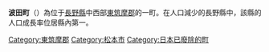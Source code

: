 {{日本町村 (廢除)
| 自治體名=波田
| 町村=町
| 町村章=
| 日文原名=波田町
| 平假名=はたまち
| 羅馬字拼音=Hata-machi
| 廢除時間=2010年3月31日
| 廢除理由=編入合併
| 廢除時處置='''波田町'''→松本市
| 現在自治體=松本市
| 都道府縣=長野縣
| 支廳=
| 郡=東筑摩郡
| 編號=20449-8
| 面積=59.42
| 邊界未定=
| 人口=15,263
| 統計時間=2007年9月1日
| 自治體=[[松本市|松本市]]、[[山形村|山形村]]、[[朝日村_(長野縣)|朝日村]]
| 樹=
| 花=
| 鳥=
| 其他象徵物=
| 其他象徵=
| 郵遞區號=390-1492
| 所在地=東筑摩郡波田町4417-1
| 電話號碼=263-92-3001
| 外部連結=http://www.town.hata.nagano.jp/
| 經度=
| 緯度=
| 地圖=
| 註記=
}}
'''波田町'''（{{jpn|j=波田町|hg=はたまち|rm=Hata machi|f=y}}）為位于[[長野縣|長野縣]]中西部[[東筑摩郡|東筑摩郡]]的一町。在人口減少的長野縣中，該縣的人口成長率位居縣內第一。

{{長野縣}}{{Authority control}}

[[Category:東筑摩郡|Category:東筑摩郡]]
[[Category:松本市|Category:松本市]]
[[Category:日本已廢除的町|Category:日本已廢除的町]]
